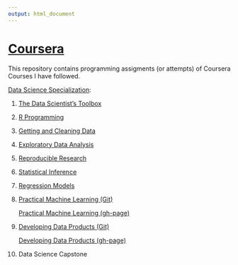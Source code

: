 ```yaml
---
output: html_document
---
```

[Coursera](https://www.coursera.org/)
==========

This repository contains programming assigments (or attempts) of Coursera Courses I have followed.

[Data Science Specialization](https://www.coursera.org/specializations/jhu-data-science):

01. [The Data Scientist’s Toolbox](https://github.com/jletteboer/Coursera/tree/master/01%20The%20Data%20Scientists%20Toolbox)
02. [R Programming](https://github.com/jletteboer/Coursera/tree/master/02%20R%20Programming)
03. [Getting and Cleaning Data](https://github.com/jletteboer/Coursera/tree/master/03%20Getting%20and%20Cleaning%20Data)
04. [Exploratory Data Analysis](https://github.com/jletteboer/Coursera/tree/master/0420Exploratory%20Data%20Analysis)
05. [Reproducible Research](https://github.com/jletteboer/Coursera/tree/master/05%20Reproducible%20Research)
06. [Statistical Inference](https://github.com/jletteboer/Coursera/tree/master/06%20Statistical%20Inference)
07. [Regression Models](https://github.com/jletteboer/Coursera/tree/master/07%20Regression%20Models)
08. [Practical Machine Learning (Git)](https://github.com/jletteboer/Coursera/tree/master/08%20Practical%20Machine%20Learning)

    [Practical Machine Learning (gh-page)](https://jletteboer.github.io/Coursera/Practical_Machine_Learning.html)

09. [Developing Data Products (Git)](https://github.com/jletteboer/Coursera/tree/master/09%20Developing%20Data%20Products)

    [Developing Data Products (gh-page)](https://jletteboer.github.io/Coursera/Developing_Data_Products_-_Week_2.html)
10. Data Science Capstone
